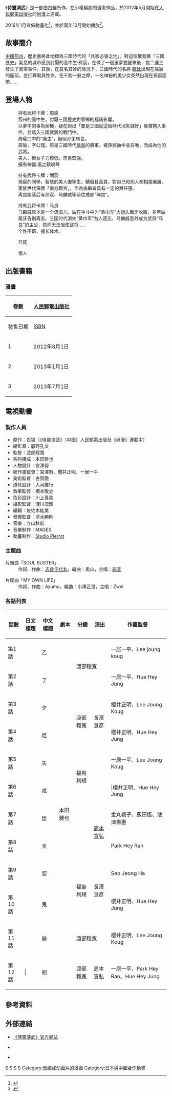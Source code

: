 {{未完結}}
{{Infobox animanga/Headerofja
|標題     = 侍靈演武
|圖像     = 
|尺寸     = 
|說明     = 
|日文名稱 = 侍霊演武
|英文名稱 = Soul Buster
|假名     = ソウルバスター
|羅馬字   = Sourubasutā
|類型     = 戰鬥、[[奇幻|奇幻]]
}}
{{Infobox animanga/Manga
|作者     = 白猫<br/>左小權（劇本）
|出版社   = {{flagicon|PRC}} [[人民郵電出版社|人民郵電出版社]]
|連載雜誌 = 華之漫→[[尚漫|尚漫]]
|label    = 
|網路     = 
|發售日   = 
|開始     = 2012年5月號
|結束     = 
|冊數     = {{flagicon|PRC}} 3冊<small>（2013年7月）</small>
|話數     = 51章（2016年11月）
|其他     = 
}}
{{Infobox animanga/TVAnime
|標題       = 侍靈演武：將星亂
|原作       = 白猫
|圖像       = 
|尺寸       = 
|總導演     = 靜野孔文
|導演       = 渡部穩寬
|系列構成   = 本田雅也
|腳本       = 關島眞頼、大武正光
|人物原案   = 
|人物設定   = 宮澤努
|音樂       = 立山秋航
|音樂製作   = MAGES.
|動畫製作   = [[Studio_Pierrot|Studio Pierrot]]
|製作       = 
|代理發行   =
|播放電視台 = {{flagicon|JPN}} [[東京都會電視台|TOKYO MX]]等
|其他電視台 = 
|播放開始   = 2016年10月4日
|播放結束   = 12月6日
|網路       = {{flagicon|CHN}} [[AcFun|AcFun]]
|話數       = 全12話
|其他       =
}}
{{Infobox animanga/Footerofja}}

《'''侍靈演武'''》是一部由白貓所作，左小權編劇的漫畫作品，於2012年5月開始在[[人民郵電出版社|人民郵電出版社]]的[[尚漫|尚漫]]上連載。

2016年1月宣佈動畫化<ref>{{Cite web |url = http://manhua.weibo.com/zx/anime/7518 |title = 尚漫名作《侍靈演武》動畫化啟動！中日聯合打造超級IP! |author = 微漫畫 |date = 2016-01-14 |accessdate = 2016-08-03 |archive-date = 2022-01-01 |archive-url = https://web.archive.org/web/20220101111120/https://manhua.weibo.com/zx/anime/7518 }}</ref>，並於同年10月開始播放<ref>{{Cite web |url = http://gnn.gamer.com.tw/5/135445.html |title = 以現代中國為舞台《侍靈演武》動畫確定將於 10 月 4 日開播 宣傳影片釋出 |author = 巴哈姆特電玩資訊站 |date = 2016-08-03 |accessdate = 2016-08-03 |archive-date = 2016-10-11 |archive-url = https://web.archive.org/web/20161011144825/http://gnn.gamer.com.tw/5/135445.html }}</ref>。

== 故事簡介 ==
[[中國|中國]][[荊州_(古代)|荊州]]，歷史書將此地標為三國時代的「兵家必爭之地」。對這個散發著「三國歷史」氣息的城市感到討厭的高中生·孫宸，在做了一個噩夢並醒來後，接二連三發生了異常事件。其後，在莫名其妙的情況下，三國時代的名將·[[魏延|魏延]]出現在孫宸的面前，並打算取其性命。在千鈞一髮之際，一名神秘的美少女突然出現在孫宸面前……

== 登場人物 ==
; {{nihongo|孫宸|そん しん|聲：[[马正阳|马正阳]]（中）、[[水岛大宙|水岛大宙]]（日）}}
: 持有武将卡牌：周瑜
: 荊州的高中生，討厭三國歷史對家鄉的極端影響。
: 以夢中的事為契機，疑在說出「要是三國從這個時代消失就好」後被捲入事件，並踏入三國武將的戰鬥中。
: 周瑜口中的“庸主”，疑似孙策转世。
; {{nihongo|周瑜|しゅう ゆ|聲：[[季冠霖|季冠霖]]（中）、[[田边留依|田边留依]]（日）}}
: 周瑜，字公瑾，原是三國時代[[孫吳|孫吳]]的將軍。被孫宸抽中並召喚，而成為他的武將。
: 美人，但女子力較低。忠勇堅強。
: 擁有神器:風之鎮魂琴
: 

; {{nihongo|凌雲|りょう うん|聲：[[刘婧荦|刘婧荦]]（中、日）}}
: 持有武将卡牌：關羽
: 孫宸的同學，智慧的美人優等生。驕傲且高貴，對自己和別人都相當嚴厲。
: 家族世代保護「南方離宮」，作為後繼者具有一定的責任感。
: 离宫陷落后与孙宸、马麟威等前往成都“坤宫”。

; {{nihongo|馬麟威||聲：[[張杰|張杰]]（中）[[柿原徹也|柿原徹也]]}}
:持有武将卡牌：马良
:马麟威原本是一个流浪儿，后在争斗中为“黄巾军”大姐头凰牙收服，多年后凰牙告别离去、三国时代消失“黄巾军”为人遗忘，马麟威意外成为武将“马良”的主公，然而无法驱使武将……
:个性不羁，擅长体术。

; {{nihongo|水鏡先生|水鏡先生|聲：[[三瓶由布子|三瓶由布子]]}}
:已死

; {{nihongo|漢獻帝|献帝|聲：[[西村朋紘|西村智博]]}}
:

; {{nihongo|張先生||聲：[[新垣樽助|新垣樽助]]}}
:

; {{nihongo|養護教諭||聲：[[日野麻里|日野麻里]]}}
:

; {{nihongo|魏延|ぎ えん|聲：{{tsl|ja|松田健一郎|松田健一郎}}}}
:

; {{nihongo|伯安子||聲：[[浪川大輔|浪川大輔]]}}
:壞人

; {{nihongo|周倉|しゅう そう|聲：[[豐永利行|豐永利行]]}}
:

; {{nihongo|程普|てい ふ|聲：[[菅生隆之|菅生隆之]]}}
:

; {{nihongo|曹性|そう せい|聲：[[堀江瞬|堀江瞬]]}}
:

; {{nihongo|鳳牙||聲：[[小清水亞美|小清水亞美]]}}
:

== 出版書籍 ==
=== 漫畫 ===
{| class=wikitable style="font-size:small;"
!rowspan="2"|卷數
!colspan="2"|{{flagicon|PRC}} [[人民郵電出版社|人民郵電出版社]]
|-
!發售日期!![[ISBN|ISBN]]
|-
! 1
| 2012年8月1日 || ISBN 9787115287502
|-
! 2
| 2013年1月1日 || ISBN 9787115301512
|-
! 3
| 2013年7月1日 || ISBN 9787115312358
|}

== 電視動畫 ==
=== 製作人員 ===
* 原作：白猫（《侍靈演武》（中國）人民郵電出版社《尚漫》連載中）
* 總監督：靜野孔文
* 監督：渡部穩寬
* 系列構成：本田雅也
* 人物設計：宮澤努
* 總作畫監督：宮澤努、櫻井正明、一居一平
* 美術監督：古賀徹
* 道具設計：大河廣行
* 效果監修：橋本敬史
* 色彩設計：川上善美
* 攝影監督：淺川茂輝
* 編輯：佐佐木紘美
* 音響監督：清水勝則
* 音樂：立山秋航
* 音樂制作：MAGES.
* 動畫制作：[[Studio_Pierrot|Studio Pierrot]]

=== 主題曲 ===
; 片頭曲「SOUL BUSTER」
: 作詞、作曲：[[志倉千代丸|志倉千代丸]]，編曲：奥山{{lang|ja|アキラ}}，主唱：[[彩音|彩音]]

; 片尾曲「MY OWN LIFE」
: 作詞、作曲：Ayumu，編曲：小澤正澄，主唱：Zwei

=== 各話列表 ===
{| class="wikitable" style="font-size:small; margin:0px auto;text-align:center;"
!話數!!日文標題!!中文標題!!劇本!!分鏡!!演出!!作畫監督
|-
|第1話||{{lang|ja|乙}}||乙||rowspan="12"|本田雅也||rowspan="2" colspan="2"|渡部穩寬||一居一平、Lee joung koug
|-
|第2話||{{lang|ja|了}}||了||一居一平、Hue Hey Jung
|-
|第3話||{{lang|ja|夕}}||夕||rowspan="2"|渡部穩寬||rowspan="2"|長濱亘彦||櫻井正明、Lee Joung Koug
|-
|第4話||{{lang|ja|厄}}||厄||櫻井正明、Hue Hey Jung
|-
|第5話||{{lang|ja|矢}}||矢||rowspan="2"|福島利規||rowspan="2"|{{lang|ja|サトウ光雄}}||一居一平、Lee Joung Koug
|-
|第6話||{{lang|ja|戎}}||戎|||櫻井正明、Hue Hey Jung
|-
|第7話||{{lang|ja|臣}}||臣||rowspan="2"|{{lang|ja|朝倉カイト}}||rowspan="2"|[[高本宣弘|高本宣弘]]||金丸綾子、飯田遙、池津壽惠
|-
|第8話||{{lang|ja|炎}}||炎||Park Hey Ran
|-
|第9話||{{lang|ja|契}}||契||rowspan="2"|福島利規||rowspan="2"|長濱亘彦||Seo Jeong Ha
|-
|第10話||{{lang|ja|鬼}}||鬼||櫻井正明、Hue Hey Jung
|-
|第11話||{{lang|ja|崩}}||崩||colspan="2"|渡部穩寬||櫻井正明、Lee Joung Koug
|-
|第12話|||{{lang|ja|朝}}||朝||渡部穩寬||高本宣弘||一居一平、Park Hey Ran、Hue Hey Jung
|}

== 參考資料 ==
{{reflist|2}}

== 外部連結 ==
* [https://web.archive.org/web/20160930094026/http://soulbuster.jp/ 《侍靈演武》官方網站] {{ja}}
* {{Twitter|SOULBUSTER_|《侍靈演武》}} {{ja}}
* {{Facebook|Soul-Buster-1052219491541542|《侍靈演武》}}

{{三国演义}}

[[Category:Studio_Pierrot|S]]
[[Category:2016年UHF動畫|S]]
[[Category:三國題材動畫|S]]
[[Category:2016年日本電視動畫|S]]
[[Category:改编成动画片的漫画|Category:改编成动画片的漫画]]
[[Category:日本與中國合作動畫|Category:日本與中國合作動畫]]